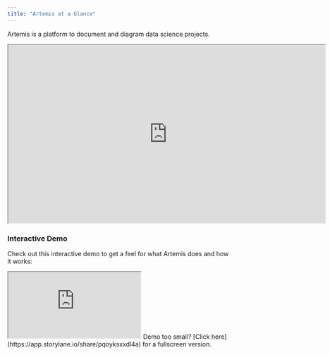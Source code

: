 ```yaml
---
title: "Artemis at a Glance"
---
```

Artemis is a platform to document and diagram data science projects.
<iframe width="719" height="404" src="https://www.youtube.com/embed/3MEG6p7ry3M"> </iframe>

### Interactive Demo
Check out this interactive demo to get a feel for what Artemis does and how it works:
<iframe src="https://app.storylane.io/demo/pqoyksxxdl4a" style={{"width":"719px","height":"500px","border":"none"}}></iframe>
Demo too small? [Click here](https://app.storylane.io/share/pqoyksxxdl4a) for a fullscreen version.
